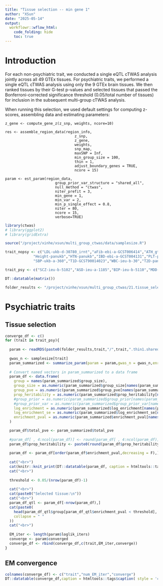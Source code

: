 ```yaml
---
title: "Tissue selection -- min gene 1"
author: "XSun"
date: "2025-05-14"
output:
  workflowr::wflow_html:
    code_folding: hide
    toc: true
---
```


# Introduction

For each non-psychiatric trait, we conducted a single eQTL cTWAS analysis jointly across all 49 GTEx tissues. For psychiatric traits, we performed a single eQTL cTWAS analysis using only the 9 GTEx brain tissues. We then ranked tissues by their G-test p-values and selected tissues that passed the Bonferroni-corrected significance threshold (0.05/total number of tissues) for inclusion in the subsequent multi-group cTWAS analysis. 

When running this selection, we used default settings for computing z-scores, assembling data and estimating parameters:

```
z_gene <- compute_gene_z(z_snp, weights, ncore=10)
```

```
res <- assemble_region_data(region_info, 
                                z_snp, 
                                z_gene, 
                                weights,
                                snp_map,
                                maxSNP = Inf,
                                min_group_size = 100,
                                thin = 1,
                                adjust_boundary_genes = TRUE,
                                ncore = 15)
```

```
param <- est_param(region_data, 
                       group_prior_var_structure = "shared_all",
                       null_method = "ctwas",
                       niter_prefit = 3,
                       min_gene = 1,
                       min_var = 2,                          
                       min_p_single_effect = 0.8,
                       niter = 80, 
                       ncore = 15,
                       verbose=TRUE)
```


```r
library(ctwas)
# library(ggplot2)
# library(gridExtra)

source("/project/xinhe/xsun/multi_group_ctwas/data/samplesize.R")

trait_nopsy <- c("LDL-ukb-d-30780_irnt","aFib-ebi-a-GCST006414","ATH_gtexukb","BMI-panukb","HB-panukb",
             "Height-panukb","HTN-panukb","IBD-ebi-a-GCST004131","PLT-panukb","RA-panukb","RBC-panukb",
             "SBP-ukb-a-360","T1D-GCST90014023","WBC-ieu-b-30","T2D-panukb")

trait_psy <- c("SCZ-ieu-b-5102","ASD-ieu-a-1185","BIP-ieu-b-5110","MDD-ieu-b-102","PD-ieu-b-7","ADHD-ieu-a-1183","NS-ukb-a-230")

DT::datatable(matrix())

folder_results <- "/project/xinhe/xsun/multi_group_ctwas/21.tissue_selection_0511/results/E_thin1_shared_all/"

```

# Psychiatric traits

## Tissue selection

```r
converge_df <- c()
for (trait in trait_psy){
  
  param <- readRDS(paste0(folder_results,trait,"/",trait,".thin1.shared_all.param.RDS"))
  
  gwas_n <- samplesize[trait]
  param_summarized <- summarize_param(param = param,gwas_n = gwas_n,enrichment_test = "fisher",alternative = "greater")
  
  # Convert named vectors in param_summarized to a data frame
  param_df <- data.frame(
    group = names(param_summarized$group_size),
    group_size = as.numeric(param_summarized$group_size[names(param_summarized$group_size)]),
    group_pve = as.numeric(param_summarized$group_pve[names(param_summarized$group_size)]),
    prop_heritability = as.numeric(param_summarized$prop_heritability[names(param_summarized$group_size)]),
    #group_prior = as.numeric(param_summarized$group_prior[names(param_summarized$group_size)]),
    #group_prior_var = as.numeric(param_summarized$group_prior_var[names(param_summarized$group_size)]),
    log_enrichment = as.numeric(param_summarized$log_enrichment[names(param_summarized$group_size)]),
    log_enrichment_se = as.numeric(param_summarized$log_enrichment_se[names(param_summarized$group_size)]),
    enrichment_pval = as.numeric(param_summarized$enrichment_pval[names(param_summarized$group_size)])
  )

  param_df$total_pve <- param_summarized$total_pve
  
  #param_df[ , 4:ncol(param_df)] <- round(param_df[ , 4:ncol(param_df)], 5)
  param_df$prop_heritability <- paste0(round(param_df$prop_heritability * 100, 5), "%")
  
  param_df <- param_df[order(param_df$enrichment_pval,decreasing = F),]
  
  cat("<br>")
  cat(knitr::knit_print(DT::datatable(param_df, caption = htmltools::tags$caption( style = 'font-size: 40px; caption-side: topleft; text-align = left; color:black;',trait),options = list(pageLength = 10))))
  cat("<br>")
  
  threshold <- 0.05/(nrow(param_df)-1)
  
  cat("<br>")
  cat(paste0("Selected tissue:\n"))
  cat("<br>")
  param_df_qtl <- param_df[-nrow(param_df),]
  cat(paste0(
    head(param_df_qtl$group[param_df_qtl$enrichment_pval < threshold], 10), 
    collapse = " "
  ))
  cat("<br>")
  
  EM_iter <- length(param$loglik_iters)
  converge <- param$converged
  converge_df <- rbind(converge_df,c(trait,EM_iter,converge))
}

```

## EM convergence

```r

colnames(converge_df) <- c("trait","num_EM_iter","converge")
DT::datatable(converge_df,caption = htmltools::tags$caption( style = 'caption-side: left; text-align: left; color:black;  font-size:150% ;','EM convergence '),options = list(pageLength = 30) )
```
